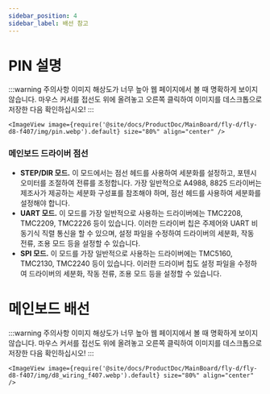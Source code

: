 ```yaml
---
sidebar_position: 4
sidebar_label: 배선 참고
---
```


# PIN 설명

:::warning 주의사항
이미지 해상도가 너무 높아 웹 페이지에서 볼 때 명확하게 보이지 않습니다. 마우스 커서를 접선도 위에 올려놓고 오른쪽 클릭하여 이미지를 데스크톱으로 저장한 다음 확인하십시오!
:::

    <ImageView image={require('@site/docs/ProductDoc/MainBoard/fly-d/fly-d8-f407/img/pin.webp').default} size="80%" align="center" />
    
### 메인보드 드라이버 점선

* **STEP/DIR 모드.** 이 모드에서는 점선 헤드를 사용하여 세분화를 설정하고, 포텐시오미터를 조절하여 전류를 조정합니다. 가장 일반적으로 A4988, 8825 드라이버는 제조사가 제공하는 세분화 구성표를 참조해야 하며, 점선 헤드를 사용하여 세분화를 설정해야 합니다.
* **UART 모드.** 이 모드를 가장 일반적으로 사용하는 드라이버에는 TMC2208, TMC2209, TMC2226 등이 있습니다. 이러한 드라이버 칩은 주제어와 UART 비동기식 직렬 통신을 할 수 있으며, 설정 파일을 수정하여 드라이버의 세분화, 작동 전류, 조용 모드 등을 설정할 수 있습니다.
* **SPI 모드.** 이 모드를 가장 일반적으로 사용하는 드라이버에는 TMC5160, TMC2130, TMC2240 등이 있습니다. 이러한 드라이버 칩도 설정 파일을 수정하여 드라이버의 세분화, 작동 전류, 조용 모드 등을 설정할 수 있습니다.

# 메인보드 배선

:::warning 주의사항
이미지 해상도가 너무 높아 웹 페이지에서 볼 때 명확하게 보이지 않습니다. 마우스 커서를 접선도 위에 올려놓고 오른쪽 클릭하여 이미지를 데스크톱으로 저장한 다음 확인하십시오!
:::

    <ImageView image={require('@site/docs/ProductDoc/MainBoard/fly-d/fly-d8-f407/img/d8_wiring_f407.webp').default} size="80%" align="center" />